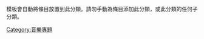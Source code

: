 {{hiddencat}}
{{tl|Certification Table Entry}}模板會自動將條目放置到此分類。請勿手動為條目添加此分類，或此分類的任何子分類。

[[Category:音樂專題|Category:音樂專題]]